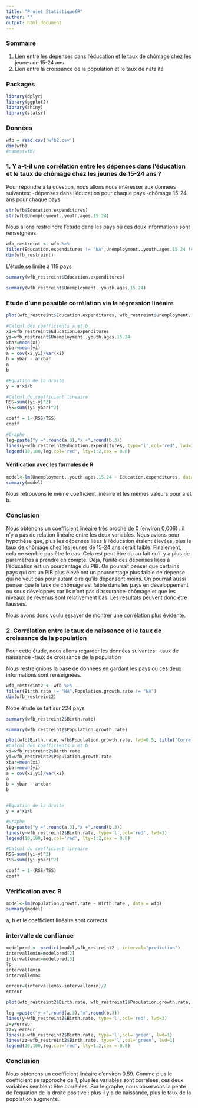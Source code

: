 ---
title: "Projet Statistique&R"
author: ""
output: html_document
---

### Sommaire

1. Lien entre les dépenses dans l'éducation et le taux de chômage chez les jeunes de 15-24 ans
2. Lien entre la croissance de la population et le taux de natalité

### Packages

```{r load-packages, message = FALSE, warning=FALSE}
library(dplyr)
library(ggplot2)
library(shiny)
library(statsr)
```

### Données

```{r load-data}
wfb = read.csv('wfb2.csv')
dim(wfb)
#names(wfb)
```


### 1. Y a-t-il une corrélation entre les dépenses dans l'éducation et le taux de chômage chez les jeunes de 15-24 ans ?

Pour répondre à la question, nous allons nous intéresser aux données suivantes:
-dépenses dans l'éducation pour chaque pays
-chômage 15-24 ans pour chaque pays

```{r view}
str(wfb$Education.expenditures)
str(wfb$Unemployment..youth.ages.15.24)
```

Nous allons restreindre l'étude dans les pays où ces deux informations sont renseignées.

```{r restriction}
wfb_restreint <- wfb %>%
filter(Education.expenditures != "NA",Unemployment..youth.ages.15.24 != "NA")
dim(wfb_restreint)
```

<p>L'étude se limite à 119 pays<p>

```{r summary expenditures}
summary(wfb_restreint$Education.expenditures)
```

```{r summary unemployment}
summary(wfb_restreint$Unemployment..youth.ages.15.24)
```

### Etude d'une possible corrélation via la régression linéaire

```{r correlation}
plot(wfb_restreint$Education.expenditures, wfb_restreint$Unemployment..youth.ages.15.24, lwd=0.3, title("Correlation entre les dépenses liées à l'éducation et le taux de chômage chez les 15-24 ans"))

#Calcul des coefficients a et b
xi=wfb_restreint$Education.expenditures
yi=wfb_restreint$Unemployment..youth.ages.15.24
xbar=mean(xi)
ybar=mean(yi)
a = cov(xi,yi)/var(xi)
b = ybar - a*xbar
a
b

#Equation de la droite
y = a*xi+b

#Calcul du coefficient lineaire
RSS=sum((yi-y)^2)
TSS=sum((yi-ybar)^2)

coeff = 1-(RSS/TSS)
coeff

#Graphe
leg=paste("y =",round(a,3),"x +",round(b,3))
lines(y~wfb_restreint$Education.expenditures, type='l',col='red', lwd=3)
legend(10,100,leg,col='red', lty=1:2,cex = 0.8)

```

#### Vérification avec les formules de R
```{r check}
model<-lm(Unemployment..youth.ages.15.24 ~ Education.expenditures, data = wfb)
summary(model)
```

Nous retrouvons le même coefficient linéaire et les mêmes valeurs pour a et b.

### Conclusion

Nous obtenons un coefficient linéaire très proche de 0 (environ 0,006) : il n'y a pas de relation linéaire entre les deux variables. Nous avions pour hypothèse que, plus les dépenses liées à  l'éducation étaient élevées, plus le taux de chômage chez les jeunes de 15-24 ans serait faible. Finalement, cela ne semble pas être le cas. Cela est peut être du au fait qu'il y a plus de paramètres à prendre en compte. Déjà, l'unité des dépenses liées à l'éducation est un pourcentage du PIB. On pourrait penser que certains pays qui ont un PIB plus élevé ont un pourcentage plus faible de dépense qui ne veut pas pour autant dire qu'ils dépensent moins. On pourrait aussi penser que le taux de chômage est faible dans les pays en développement ou sous développés car ils n’ont pas d’assurance-chômage et que les niveaux de revenus sont relativement bas. Les résultats peuvent donc être faussés.

Nous avons donc voulu essayer de montrer une corrélation plus évidente. 

### 2. Corrélation entre le taux de naissance et le taux de croissance de la population

Pour cette étude, nous allons regarder les données suivantes:
-taux de naissance
-taux de croissance de la population 

Nous restreignions la base de données en gardant les pays où ces deux informations sont renseignées.

```{r restriction2}
wfb_restreint2 <- wfb %>%
filter(Birth.rate != "NA",Population.growth.rate != "NA")
dim(wfb_restreint2)
```

Notre étude se fait sur 224 pays 

```{r summary birth rate}
summary(wfb_restreint2$Birth.rate)
```

```{r summary population growth rate}
summary(wfb_restreint2$Population.growth.rate)
```

```{r etude correlation}
plot(wfb$Birth.rate, wfb$Population.growth.rate, lwd=0.5, title("Correlation entre le taux de naissance et le taux de croissance de la population"))
#Calcul des coefficients a et b
xi=wfb_restreint2$Birth.rate
yi=wfb_restreint2$Population.growth.rate
xbar=mean(xi)
ybar=mean(yi)
a = cov(xi,yi)/var(xi)
a
b = ybar - a*xbar
b


#Equation de la droite
y = a*xi+b

#Graphe
leg=paste("y =",round(a,3),"x +",round(b,3))
lines(y~wfb_restreint2$Birth.rate, type='l',col='red', lwd=3)
legend(10,100,leg,col='red', lty=1:2,cex = 0.8)

#Calcul du coefficient lineaire
RSS=sum((yi-y)^2)
TSS=sum((yi-ybar)^2)

coeff = 1-(RSS/TSS)
coeff
```

### Vérification avec R

```{r check2}
model<-lm(Population.growth.rate ~ Birth.rate , data = wfb)
summary(model)
```

a, b et le coefficient linéaire sont corrects 

### intervalle de confiance 

```{r conf}
modelpred <- predict(model,wfb_restreint2 , interval="prediction")
intervallemin=modelpred[2]
intervallemax=modelpred[3]
?p
intervallemin
intervallemax

erreur=(intervallemax-intervallemin)/2
erreur

plot(wfb_restreint2$Birth.rate, wfb_restreint2$Population.growth.rate, lwd=0.5, title("Correlation entre taux de naissance et croissance population"))

leg =paste("y =",round(a,3),"x",round(b,3))
lines(y~wfb_restreint2$Birth.rate, type='l',col='red', lwd=3)
z=y+erreur
zz=y-erreur
lines(z~wfb_restreint2$Birth.rate, type='l',col='green', lwd=1)
lines(zz~wfb_restreint2$Birth.rate, type='l',col='green', lwd=1)
legend(10,100,leg,col='red', lty=1:2,cex = 0.8)
```

### Conclusion 

Nous obtenons un coefficient linéaire d'environ 0.59. Comme plus le coefficient se rapproche de 1, plus les variables sont corrélées, ces deux variables semblent être corrélées. Sur le graphe, nous observons la pente de l'équation de la droite positive : plus il y a de naissance, plus le taux de la popolation augmente. 
